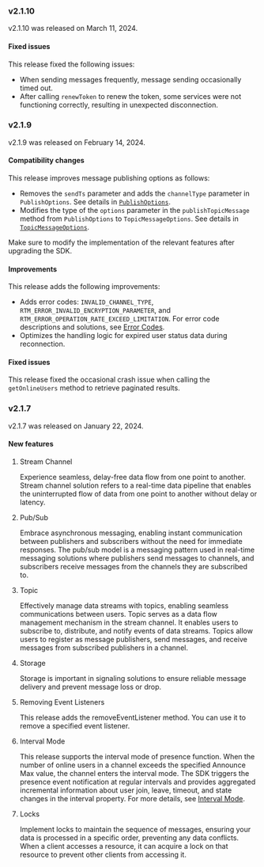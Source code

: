 
<PlatformWrapper platform='android'>

### v2.1.10

v2.1.10 was released on March 11, 2024.

#### Fixed issues

This release fixed the following issues:

- When sending messages frequently, message sending occasionally timed out.
- After calling `renewToken` to renew the token, some services were not functioning correctly, resulting in unexpected disconnection.

### v2.1.9

v2.1.9 was released on February 14, 2024.

#### Compatibility changes

This release improves message publishing options as follows:

- Removes the `sendTs` parameter and adds the `channelType` parameter in `PublishOptions`. See details in [`PublishOptions`](../reference/api/#messagepublishpropsag_platform).
- Modifies the type of the `options` parameter in the `publishTopicMessage` method from `PublishOptions` to `TopicMessageOptions`. See details in [`TopicMessageOptions`](../reference/api/#topicpublishpropsag_platform).

Make sure to modify the implementation of the relevant features after upgrading the SDK.

#### Improvements

This release adds the following improvements:

- Adds error codes: `INVALID_CHANNEL_TYPE`, `RTM_ERROR_INVALID_ENCRYPTION_PARAMETER`, and `RTM_ERROR_OPERATION_RATE_EXCEED_LIMITATION`. For error code descriptions and solutions, see [Error Codes](../reference/api#error-codes-table).
- Optimizes the handling logic for expired user status data during reconnection.

#### Fixed issues

This release fixed the occasional crash issue when calling the `getOnlineUsers` method to retrieve paginated results.

### v2.1.7

v2.1.7 was released on January 22, 2024.

#### New features

1. Stream Channel

    Experience seamless, delay-free data flow from one point to another. Stream channel solution refers to a real-time data pipeline that enables the uninterrupted flow of data from one point to another without delay or latency.

2. Pub/Sub

    Embrace asynchronous messaging, enabling instant communication between publishers and subscribers without the need for immediate responses. The pub/sub model is a messaging pattern used in real-time messaging solutions where publishers send messages to channels, and subscribers receive messages from the channels they are subscribed to.

3. Topic

    Effectively manage data streams with topics, enabling seamless communications between users. Topic serves as a data flow management mechanism in the stream channel. It enables users to subscribe to, distribute, and notify events of data streams. Topics allow users to register as message publishers, send messages, and receive messages from subscribed publishers in a channel.

4. Storage

    Storage is important in signaling solutions to ensure reliable message delivery and prevent message loss or drop.

5. Removing Event Listeners

    This release adds the removeEventListener method. You can use it to remove a specified event listener.

6. Interval Mode

    This release supports the interval mode of presence function. When the number of online users in a channel exceeds the specified Announce Max value, the channel enters the interval mode. The SDK triggers the presence event notification at regular intervals and provides aggregated incremental information about user join, leave, timeout, and state changes in the interval property. For more details, see [Interval Mode](../reference/api#presence-event-types).

7. Locks

    Implement locks to maintain the sequence of messages, ensuring your data is processed in a specific order, preventing any data conflicts. When a client accesses a resource, it can acquire a lock on that resource to prevent other clients from accessing it.

</PlatformWrapper>